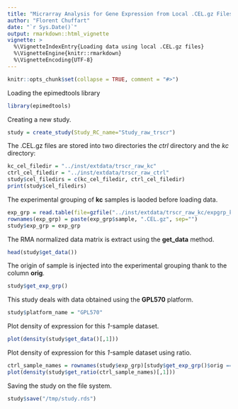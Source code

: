 ```yaml
---
title: "Micrarray Analysis for Gene Expression from Local .CEL.gz Files"
author: "Florent Chuffart"
date: "`r Sys.Date()`"
output: rmarkdown::html_vignette
vignette: >
  %\VignetteIndexEntry{Loading data using local .CEL.gz files}
  %\VignetteEngine{knitr::rmarkdown}
  %\VignetteEncoding{UTF-8}
---
```


```r
knitr::opts_chunk$set(collapse = TRUE, comment = "#>")
```

Loading the epimedtools library

``` r
library(epimedtools)
```

Creating a new study.
```r
study = create_study(Study_RC_name="Study_raw_trscr")
```

The .CEL.gz files are stored into two directories the *ctrl* directory and the *kc* directory:
``` r
kc_cel_filedir = "../inst/extdata/trscr_raw_kc"
ctrl_cel_filedir = "../inst/extdata/trscr_raw_ctrl"
study$cel_filedirs = c(kc_cel_filedir, ctrl_cel_filedir)
print(study$cel_filedirs)
```

The experimental grouping of **kc** samples is laoded before loading data.
``` r
exp_grp = read.table(file=gzfile("../inst/extdata/trscr_raw_kc/expgrp_kc.csv.gz"), stringsAsFactors=FALSE, sep=";", header=TRUE)
rownames(exp_grp) = paste(exp_grp$sample, ".CEL.gz", sep="")
study$exp_grp = exp_grp
```

The RMA normalized data matrix is extract using the **get_data** method.
``` r
head(study$get_data())
```

The origin of sample is injected into the experimental grouping thank to the column **orig**.
``` r
study$get_exp_grp()
```

This study deals with data obtained using the **GPL570** platform.
``` r
study$platform_name = "GPL570"
```

Plot density of expression for this *1-*sample dataset.
``` r
plot(density(study$get_data()[,1]))
```

Plot density of expression for this *1-*sample dataset using ratio.
``` r
ctrl_sample_names = rownames(study$exp_grp)[study$get_exp_grp()$orig == "trscr_raw_ctrl"]
plot(density(study$get_ratio(ctrl_sample_names)[,1]))
```

Saving the study on the file system.
```r
study$save("/tmp/study.rds")
```

